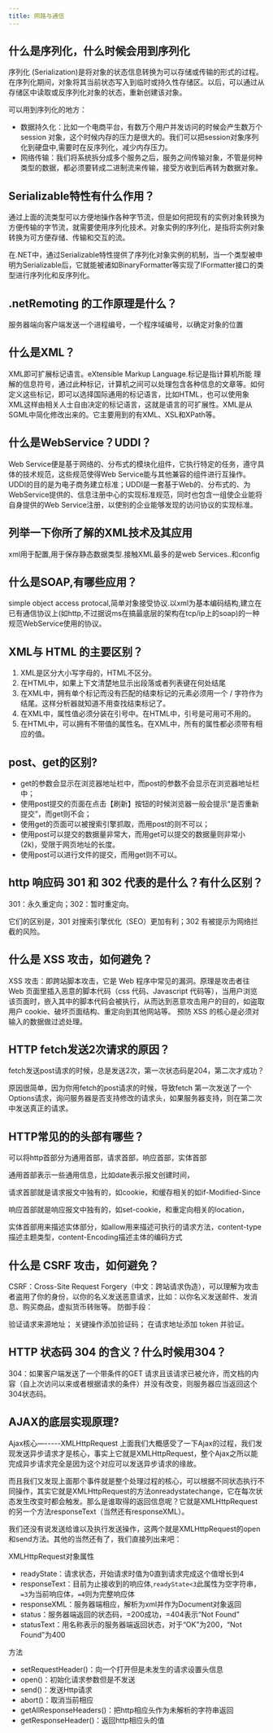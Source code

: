 ```yaml
---
title: 网路与通信
---
```


## 什么是序列化，什么时候会用到序列化

序列化 (Serialization)是将对象的状态信息转换为可以存储或传输的形式的过程。在序列化期间，对象将其当前状态写入到临时或持久性存储区。以后，可以通过从存储区中读取或反序列化对象的状态，重新创建该对象。

可以用到序列化的地方：

- 数据持久化：比如一个电商平台，有数万个用户并发访问的时候会产生数万个session 对象，这个时候内存的压力是很大的。我们可以把session对象序列化到硬盘中,需要时在反序列化，减少内存压力。
- 网络传输：我们将系统拆分成多个服务之后，服务之间传输对象，不管是何种类型的数据，都必须要转成二进制流来传输，接受方收到后再转为数据对象。

## Serializable特性有什么作用？

通过上面的流类型可以方便地操作各种字节流，但是如何把现有的实例对象转换为方便传输的字节流，就需要使用序列化技术。对象实例的序列化，是指将实例对象转换为可方便存储、传输和交互的流。

在.NET中，通过Serializable特性提供了序列化对象实例的机制，当一个类型被申明为Serializable后，它就能被诸如BinaryFormatter等实现了IFormatter接口的类型进行序列化和反序列化。

## .netRemoting 的工作原理是什么？

服务器端向客户端发送一个进程编号，一个程序域编号，以确定对象的位置

## 什么是XML？

XML即可扩展标记语言。eXtensible Markup Language.标记是指计算机所能 理解的信息符号，通过此种标记，计算机之间可以处理包含各种信息的文章等。如何定义这些标记，即可以选择国际通用的标记语言，比如HTML，也可以使用象XML这样由相关人士自由决定的标记语言，这就是语言的可扩展性。XML是从SGML中简化修改出来的。它主要用到的有XML、XSL和XPath等。

## 什么是WebService？UDDI？

Web Service便是基于网络的、分布式的模块化组件，它执行特定的任务，遵守具体的技术规范，这些规范使得Web Service能与其他兼容的组件进行互操作。UDDI的目的是为电子商务建立标准；UDDI是一套基于Web的、分布式的、为WebService提供的、信息注册中心的实现标准规范，同时也包含一组使企业能将自身提供的Web Service注册，以使别的企业能够发现的访问协议的实现标准。

## 列举一下你所了解的XML技术及其应用

xml用于配置,用于保存静态数据类型.接触XML最多的是web Services..和config

## 什么是SOAP,有哪些应用？

simple object access protocal,简单对象接受协议.以xml为基本编码结构,建立在已有通信协议上(如http,不过据说ms在搞最底层的架构在tcp/ip上的soap)的一种规范WebService使用的协议。

## XML与 HTML 的主要区别？

1. XML是区分大小写字母的，HTML不区分。
2. 在HTML中，如果上下文清楚地显示出段落或者列表键在何处结尾
3. 在XML中，拥有单个标记而没有匹配的结束标记的元素必须用一个 / 字符作为结尾。这样分析器就知道不用查找结束标记了。
4. 在XML中，属性值必须分装在引号中。在HTML中，引号是可用可不用的。
5. 在HTML中，可以拥有不带值的属性名。在XML中，所有的属性都必须带有相应的值。

## post、get的区别?

- get的参数会显示在浏览器地址栏中，而post的参数不会显示在浏览器地址栏中；
- 使用post提交的页面在点击【刷新】按钮的时候浏览器一般会提示“是否重新提交”，而get则不会；
- 使用get的页面可以被搜索引擎抓取，而用post的则不可以；
- 使用post可以提交的数据量非常大，而用get可以提交的数据量则非常小(2k)，受限于网页地址的长度。
- 使用post可以进行文件的提交，而用get则不可以。

## http 响应码 301 和 302 代表的是什么？有什么区别？

301：永久重定向；302：暂时重定向。

它们的区别是，301 对搜索引擎优化（SEO）更加有利；302 有被提示为网络拦截的风险。

## 什么是 XSS 攻击，如何避免？

XSS 攻击：即跨站脚本攻击，它是 Web 程序中常见的漏洞。原理是攻击者往 Web 页面里插入恶意的脚本代码（css 代码、Javascript 代码等），当用户浏览该页面时，嵌入其中的脚本代码会被执行，从而达到恶意攻击用户的目的，如盗取用户 cookie、破坏页面结构、重定向到其他网站等。 预防 XSS 的核心是必须对输入的数据做过滤处理。

## HTTP fetch发送2次请求的原因？

fetch发送post请求的时候，总是发送2次，第一次状态码是204，第二次才成功？

原因很简单，因为你用fetch的post请求的时候，导致fetch 第一次发送了一个Options请求，询问服务器是否支持修改的请求头，如果服务器支持，则在第二次中发送真正的请求。

## HTTP常见的的头部有哪些？

可以将http首部分为通用首部，请求首部，响应首部，实体首部

通用首部表示一些通用信息，比如date表示报文创建时间，

请求首部就是请求报文中独有的，如cookie，和缓存相关的如if-Modified-Since

响应首部就是响应报文中独有的，如set-cookie，和重定向相关的location，

实体首部用来描述实体部分，如allow用来描述可执行的请求方法，content-type描述主题类型，content-Encoding描述主体的编码方式

## 什么是 CSRF 攻击，如何避免？

CSRF：Cross-Site Request Forgery（中文：跨站请求伪造），可以理解为攻击者盗用了你的身份，以你的名义发送恶意请求，比如：以你名义发送邮件、发消息、购买商品，虚拟货币转账等。 防御手段：

验证请求来源地址； 关键操作添加验证码； 在请求地址添加 token 并验证。

## HTTP 状态码 304 的含义？什么时候用304？

304：如果客户端发送了一个带条件的GET 请求且该请求已被允许，而文档的内容（自上次访问以来或者根据请求的条件）并没有改变，则服务器应当返回这个304状态码。

## AJAX的底层实现原理?

Ajax核心—-----XMLHttpRequest
上面我们大概感受了一下Ajax的过程，我们发现发送异步请求才是核心，事实上它就是XMLHttpRequest，整个Ajax之所以能完成异步请求完全是因为这个对应可以发送异步请求的缘故。

而且我们又发现上面那个事件就是整个处理过程的核心，可以根据不同状态执行不同操作，其实它就是XMLHttpRequest的方法onreadystatechange，它在每次状态发生改变时都会触发。那么是谁取得的返回信息呢？它就是XMLHttpRequest的另一个方法responseText（当然还有responseXML）。

我们还没有说发送给谁以及执行发送操作，这两个就是XMLHttpRequest的open和send方法。其他的当然还有了，我们直接列出来吧：

XMLHttpRequest对象属性

- readyState：请求状态，开始请求时值为0直到请求完成这个值增长到4
- responseText：目前为止接收到的响应体,`readyState<3`此属性为空字符串，`=3`为当前响应体，`=4`则为完整响应体
- responseXML：服务器端相应，解析为xml并作为Document对象返回
- status：服务器端返回的状态码，=200成功，=404表示“Not Found”
- statusText：用名称表示的服务器端返回状态，对于“OK”为200，“Not Found”为400

方法

- setRequestHeader()：向一个打开但是未发生的请求设置头信息
- open()：初始化请求参数但是不发送
- send()：发送Http请求
- abort()：取消当前相应
- getAllResponseHeaders()：把http相应头作为未解析的字符串返回
- getResponseHeader()：返回http相应头的值

